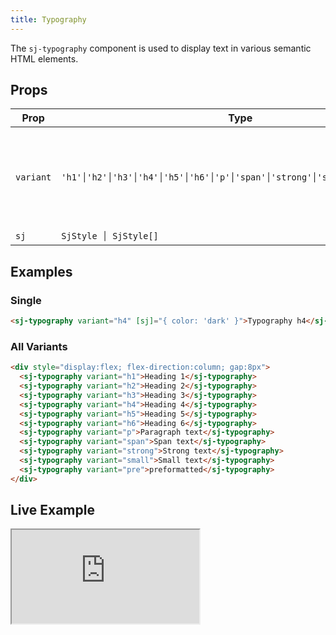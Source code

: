 ```yaml
---
title: Typography
---
```



The `sj-typography` component is used to display text in various semantic HTML elements.

## Props

| Prop | Type | Options | Default |
| --- | --- | --- | --- |
| `variant` | `'h1'│'h2'│'h3'│'h4'│'h5'│'h6'│'p'│'span'│'strong'│'small'│'pre'│'body'` | `h1`, `h2`, `h3`, `h4`, `h5`, `h6`, `p`, `span`, `strong`, `small`, `pre`, `body` | `'p'` |
| `sj` | `SjStyle │ SjStyle[]` | - | `undefined` |

## Examples

### Single

```html
<sj-typography variant="h4" [sj]="{ color: 'dark' }">Typography h4</sj-typography>
```

### All Variants

```html
<div style="display:flex; flex-direction:column; gap:8px">
  <sj-typography variant="h1">Heading 1</sj-typography>
  <sj-typography variant="h2">Heading 2</sj-typography>
  <sj-typography variant="h3">Heading 3</sj-typography>
  <sj-typography variant="h4">Heading 4</sj-typography>
  <sj-typography variant="h5">Heading 5</sj-typography>
  <sj-typography variant="h6">Heading 6</sj-typography>
  <sj-typography variant="p">Paragraph text</sj-typography>
  <sj-typography variant="span">Span text</sj-typography>
  <sj-typography variant="strong">Strong text</sj-typography>
  <sj-typography variant="small">Small text</sj-typography>
  <sj-typography variant="pre">preformatted</sj-typography>
</div>
```

## Live Example

<iframe
  src="https://stackblitz.com/edit/sjss-typography?embed=1&file=src%2Fmain.ts&hideExplorer=1&hideNavigation=1&view=preview"
  title="SJSS • Typography"
  style={{ width: '100%', height: 520, border: 0, borderRadius: 8, overflow: 'hidden' }}
  allow="accelerometer; ambient-light-sensor; camera; encrypted-media; geolocation; gyroscope; hid; microphone; midi; payment; usb; clipboard-write"
  sandbox="allow-forms allow-modals allow-popups allow-presentation allow-same-origin allow-scripts"
/>

If the embed doesn’t load, open it directly: <a href="https://stackblitz.com/edit/sjss-typography?file=src%2Fmain.ts" target="_blank" rel="noreferrer noopener">Open on StackBlitz</a>.
